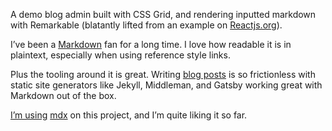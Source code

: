 

<Metatags
  title="Blog composer | May 7 | CSS Grid a day"
  description="An example of using CSS grid every day, from May 1–31st, 2019."
  thumbnail="https://cssgrid31.brett.cool/opengraph/may-7.png"
  url="https://cssgrid31.brett.cool"
  pathname="/may-7"
/>

<MarkdownEditor />

<Footer date={7} prev={true} next={true}>

A demo blog admin built with CSS Grid, and rendering inputted markdown with Remarkable (blatantly lifted from an example on [Reactjs.org]).

I’ve been a [Markdown][md] fan for a long time. I love how readable it is in plaintext, especially when using reference style links.

Plus the tooling around it is great. Writing [blog posts][example] is so frictionless with static site generators like Jekyll, Middleman, and Gatsby working great with Markdown out of the box.

[I’m using][using] [mdx] on this project, and I’m quite liking it so far.

[md]: https://daringfireball.net/projects/markdown/ "Markdown by John Gruber"
[example]: https://github.com/BrettJay/brett.cool/blob/master/source/blog/2019-05-02-css-grid-a-day.md.erb "Source for reference blog post on Github"
[using]: https://github.com/BrettJay/css-grid-a-day/tree/master/src/pages
[mdx]: https://mdxjs.com/
[reactjs.org]: https://reactjs.org#a-component-using-external-plugins
</Footer>

